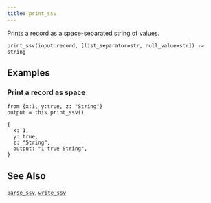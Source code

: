 ```yaml
---
title: print_ssv
---
```


Prints a record as a space-separated string of values.

```tql
print_ssv(input:record, [list_separator=str, null_value=str]) -> string
```

<Docs operator="print_ssv" separator_text="space" list_sep="," null_value="-"/>

## Examples

### Print a record as space

```tql
from {x:1, y:true, z: "String"}
output = this.print_ssv()
```

```tql
{
  x: 1,
  y: true,
  z: "String",
  output: "1 true String",
}
```

## See Also

[`parse_ssv`](/reference/functions/parse_ssv),
[`write_ssv`](/reference/operators/write_ssv)
